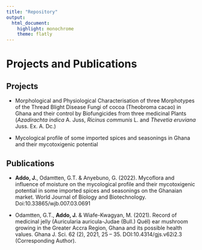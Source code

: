 ---
title: "Repository"
output: 
  html_document: 
    highlight: monochrome
    theme: flatly
---

# Projects and Publications

## Projects

* Morphological and Physiological Characterisation of three Morphotypes of the Thread Blight Disease Fungi of cocoa (Theobroma cacao) in Ghana and their control by Biofungicides from three medicinal Plants (*Azadirachta indica* A. Juss, *Ricinus communis* L. and *Thevetia eruviana* Juss. Ex. A. Dc.)

* Mycological profile of some imported spices and seasonings in 
Ghana and their mycotoxigenic potential


## Publications
* **Addo, J.**, Odamtten, G.T. & Anyebuno, G. (2022). Mycoflora and 
influence of moisture on the mycological profile and their mycotoxigenic 
potential in some imported spices and seasonings on the Ghanaian 
market. World Journal of Biology and Biotechnology. 
Doi:10.33865/wjb.007.03.0691

* Odamtten, G.T., **Addo, J.** & Wiafe-Kwagyan, M. (2021). Record 
of medicinal jelly (Auricularia auricula-Judae (Bull.) Quél) ear 
mushroom growing in the Greater Accra Region, Ghana and its 
possible health values. Ghana J. Sci. 62 (2), 2021, 25 – 35. 
DOI:10.4314/gjs.v62i2.3 (Corresponding Author).


